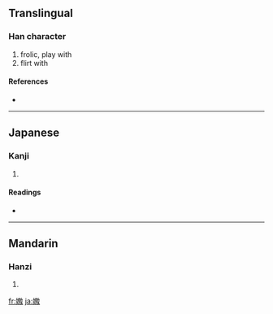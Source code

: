 {{see|喃}}
==Translingual==

===Han character===
{{Han char|rn=38|rad=女|as=10|sn=13|four=|canj=女田尸女 (VWSV)}}

# frolic, play with
# flirt with

====References====
* {{Han ref|kx=0269.170|dkj=06626|dj=0537.010|hdz=21071.180|uh=5AD0|ud=23248}}

----

==Japanese==

===Kanji===
{{ja-kanji|grade=|rs=女10}}

# {{defn|Japanese}}

====Readings====
* {{ja-readings|on=[[じょう]] (jō)|kun=[[なぶる]] (naburu)}}

----

==Mandarin==

===Hanzi===
{{cmn-hanzi|pin=[[nǎo]] ([[nao3]])|wg=nao<sup>3</sup>}}

# {{defn|Mandarin}}

[[fr:嫐]]
[[ja:嫐]]